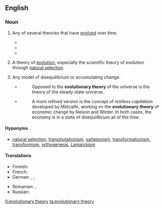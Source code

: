 ==English==
{{wikipedia}}

===Noun===
{{en-noun|head=[[evolutionary]] [[theory]]|evolutionary theories}}

# {{rfd-sense}} {{rfv-sense}} Any of several theories that have [[evolved]] over time.
#*{{quote-book|year=2010|last=Grassie|first=William|authorlink=|title=The new sciences of religion: exploring spirituality from the outside in and bottom up|location=New York|publisher=Palgrave Macmillan|isbn=9780230114746|page=39|pageurl=https://books.google.com/books?id=SWrFAAAAQBAJ&pg=PA39|passage=First, we note an '''evolutionary theory''' of religion and society developing in stages, moving from animism to polytheism to monotheism to secularism.}}
#*{{quote-book|year=1987|last=Eder|first=Klaus|chapter=Learning and the evolution of social systems: an epigenetic perspective|editors=Michael Schmid, Franz M. Wuketits|title=Evolutionary theory in social science|location=Dordrecht|publisher=Springer Netherlands|isbn=9789400940055|page=115|pageurl=https://books.google.com/books?id=dkXVBgAAQBAJ&pg=PA115|passage=Attempting to reconstruct the material of Miller for an '''evolutionary theory''' of the social origins of the state the following three points are to be stressed: [...]}}
#*{{quote-book|year=1982|author=Richard R. Nelson, Sidney G. Winter|title=An '''evolutionary theory''' of economic change|location=Cambridge|publisher=Belknap Press|isbn=9780674272286|page=400|pageurl=https://books.google.com/books?id=6Kx7s_HXxrkC&pg=PA400|passage=We have expounded three basic concepts for an '''evolutionary theory''' of economic change.}}
# {{context|biology}} {{rfd-sense}} A theory of [[evolution]], especially the scientific theory of evolution through [[natural selection]].
# {{context|by extension}} {{rfd-sense}} Any model of disequilibrium or accumulating change.
#* {{quote-book|year=1962|author=Clifford D. Simak|title=The Solar System: Our New Front Yard|chapter=|url=|isbn=|page=70}}
#*: Opposed to the '''evolutionary theory''' of the universe is the theory of the steady state universe.
#* {{quote-book|year=2015|author=Jorge Turmo Arnal|title=Financial Crisis and the Failure of Economic Theory|chapter=|url=|isbn=|page=155}}
#*: A more refined version is the concept of ''restless capitalism'' developed by Metcalfe, working on the '''evolutionary theory''' of economic change by Nelson and Winter. In both cases, the economy is in a state of disequilibrium all of the time.

====Hyponyms====
* {{sense|biology}} [[natural selection]], [[transmutationism]], [[saltationism]], [[transformationism]], [[transformism]], [[orthogenesis]], [[Lamarckism]]

====Translations====
{{trans-top|theory of evolution}}
* Finnish: {{t+|fi|evoluutioteoria}}
* French: {{t|fr|théorie de l'évolution|f}}
* German: {{t+|de|Evolutionstheorie|f}}, {{t+|de|Deszendenztheorie|f}}, {{t+|de|Abstammungstheorie|f}}
{{trans-mid}}
* Romanian: {{t|ro|teorie evoluționară|f}}, {{t|ro|teorie evoluțională|f}}
* Russian: {{t|ru|тео́рия эволю́ции|f}}
{{trans-bottom}}
[[fi:evolutionary theory]]
[[ta:evolutionary theory]]